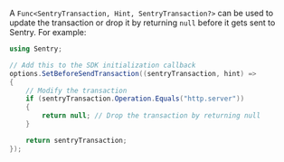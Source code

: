 A `Func<SentryTransaction, Hint, SentryTransaction?>` can be used to update the transaction or drop it by returning `null` before it gets sent to Sentry. For example:

```csharp
using Sentry;

// Add this to the SDK initialization callback
options.SetBeforeSendTransaction((sentryTransaction, hint) =>
{
    // Modify the transaction
    if (sentryTransaction.Operation.Equals("http.server"))
    {
        return null; // Drop the transaction by returning null
    }

    return sentryTransaction;
});
```